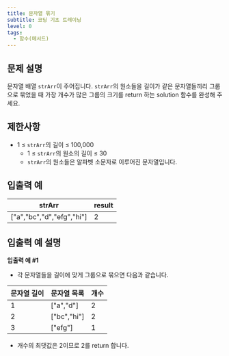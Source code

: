 ```yaml
---
title: 문자열 묶기
subtitle: 코딩 기초 트레이닝
level: 0
tags:
  - 함수(메서드)
---
```


## 문제 설명

문자열 배열 `strArr`이 주어집니다. `strArr`의 원소들을 길이가 같은 문자열들끼리 그룹으로 묶었을 때 가장 개수가 많은 그룹의 크기를 return 하는 solution 함수를 완성해 주세요.

## 제한사항

- 1 ≤ `strArr`의 길이 ≤ 100,000
  - 1 ≤ `strArr`의 원소의 길이 ≤ 30
  - `strArr`의 원소들은 알파벳 소문자로 이루어진 문자열입니다.

## 입출력 예

| strArr                      | result |
| --------------------------- | ------ |
| \["a","bc","d","efg","hi"\] | 2      |

## 입출력 예 설명

**입출력 예 #1**

- 각 문자열들을 길이에 맞게 그룹으로 묶으면 다음과 같습니다.

| 문자열 길이 | 문자열 목록   | 개수 |
| ----------- | ------------- | ---- |
| 1           | \["a","d"\]   | 2    |
| 2           | \["bc","hi"\] | 2    |
| 3           | \["efg"\]     | 1    |

- 개수의 최댓값은 2이므로 2를 return 합니다.
